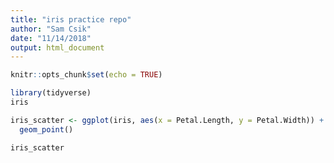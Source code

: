 ```yaml
---
title: "iris practice repo"
author: "Sam Csik"
date: "11/14/2018"
output: html_document
---
```


```r
knitr::opts_chunk$set(echo = TRUE)
```

```r
library(tidyverse)
iris
```

```r
iris_scatter <- ggplot(iris, aes(x = Petal.Length, y = Petal.Width)) +
  geom_point()

iris_scatter
```

